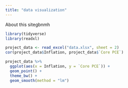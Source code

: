 ```yaml
---
title: "data visualization"
---
```


About this sitegbnmh

```r
library(tidyverse)
library(readxl)
```

```r

project_data <- read_excel("data.xlsx", sheet = 2)
cor(project_data$Inflation, project_data$`Core PCE`)
```

```r
project_data %>%
  ggplot(aes(x = Inflation, y = `Core PCE`)) +
  geom_point() +
  theme_bw() +
  geom_smooth(method = "lm")
```
